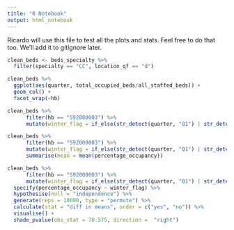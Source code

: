 ```yaml
---
title: "R Notebook"
output: html_notebook
---
```


Ricardo will use this file to test all the plots and stats. Feel free to do that too. We'll add it to gitignore later.

```r
clean_beds <- beds_specialty %>%
  filter(specialty == "CC", location_qf == "d")
```   

```r
clean_beds %>% 
  ggplot(aes(quarter, total_occupied_beds/all_staffed_beds)) +
  geom_col() +
  facet_wrap(~hb)
```

```r
clean_beds %>% 
      filter(hb == "S92000003") %>%
      mutate(winter_flag = if_else(str_detect(quarter, "Q1") | str_detect(quarter, "Q4"), 1, 0))
```

```r
clean_beds %>% 
      filter(hb == "S92000003") %>%
      mutate(winter_flag = if_else(str_detect(quarter, "Q1") | str_detect(quarter, "Q4"), 1, 0)) %>% 
      summarise(mean = mean(percentage_occupancy))
```


```r
clean_beds %>% 
      filter(hb == "S92000003") %>%
      mutate(winter_flag = if_else(str_detect(quarter, "Q1") | str_detect(quarter, "Q4"), "yes", "no")) %>% 
  specify(percentage_occupancy ~ winter_flag) %>% 
  hypothesise(null = "independence") %>% 
  generate(reps = 10000, type = "permute") %>% 
  calculate(stat = "diff in means", order = c("yes", "no")) %>% 
  visualise() +
  shade_pvalue(obs_stat = 70.575, direction =  "right")
```

